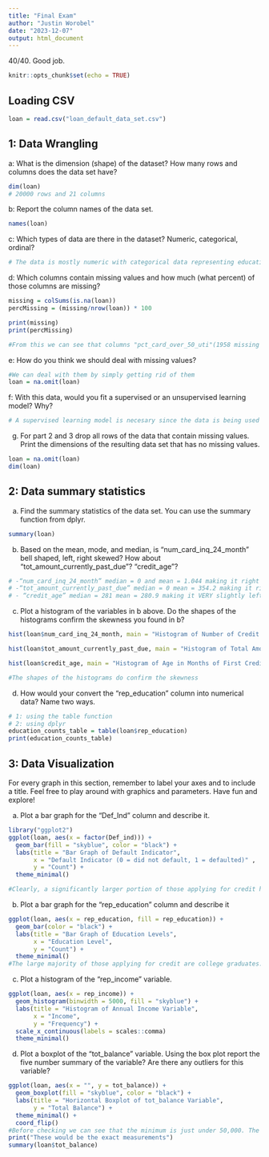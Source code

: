 ```yaml
---
title: "Final Exam"
author: "Justin Worobel"
date: "2023-12-07"
output: html_document
---
```

40/40. Good job. 
```r
knitr::opts_chunk$set(echo = TRUE)
```

## Loading CSV

```r
loan = read.csv("loan_default_data_set.csv")
```

## 1: Data Wrangling

a: What is the dimension (shape) of the dataset? How many rows and columns does the data set have?

```r
dim(loan)
# 20000 rows and 21 columns
```

b: Report the column names of the data set.

```r
names(loan)
```

c: Which types of data are there in the dataset? Numeric, categorical, ordinal?

```r
# The data is mostly numeric with categorical data representing education levels 
```

d: Which columns contain missing values and how much (what percent) of those columns are missing?

```r
missing = colSums(is.na(loan))
percMissing = (missing/nrow(loan)) * 100

print(missing)
print(percMissing)

#From this we can see that columns "pct_card_over_50_uti"(1958 missing values) and "rep_income"(1559 missing values) both have missing values. The percentage of missing values are 9.790% and 7.795% respectivley 
```

e: How do you think we should deal with missing values?

```r
#We can deal with them by simply getting rid of them
loan = na.omit(loan)
```

f: With this data, would you fit a supervised or an unsupervised learning model? Why?

```r
# A supervised learning model is necesary since the data is being used to predict an outcome. In this case we are using the data to predict whether a candidate should get a loan based on numerous variables. 
```

g.  For part 2 and 3 drop all rows of the data that contain missing values. Print the dimensions of the resulting data set that has no missing values.

```r
loan = na.omit(loan)
dim(loan)
```

## 2: Data summary statistics

a.  Find the summary statistics of the data set. You can use the summary function from dplyr.\

```r
summary(loan)
```

b.  Based on the mean, mode, and median, is "num_card_inq_24_month" bell shaped, left, right skewed? How about "tot_amount_currently_past_due"? "credit_age"?

```r
# -“num_card_inq_24_month” median = 0 and mean = 1.044 making it right skewed since the mean is greater
# -“tot_amount_currently_past_due” median = 0 mean = 354.2 making it right skewed 
# - “credit_age” median = 281 mean = 280.9 making it VERY slightly left skewed but should be approximated as bell-shaped
```

c.  Plot a histogram of the variables in b above. Do the shapes of the histograms confirm the skewness you found in b?

```r
hist(loan$num_card_inq_24_month, main = "Histogram of Number of Credit Card Inquiries in Last 24 Months", xlab = "Value")

hist(loan$tot_amount_currently_past_due, main = "Histogram of Total Amount Past due for all Credit Accounts", xlab = "Value")

hist(loan$credit_age, main = "Histogram of Age in Months of First Credit Product Obtained by Applicant", xlab = "Value")

#The shapes of the histograms do confirm the skewness 
```

d.  How would your convert the "rep_education" column into numerical data? Name two ways.

```r
# 1: using the table function
# 2: using dplyr
education_counts_table = table(loan$rep_education)
print(education_counts_table)
```

## 3: Data Visualization

For every graph in this section, remember to label your axes and to include a title. Feel free to play around with graphics and parameters. Have fun and explore!

a.  Plot a bar graph for the "Def_Ind" column and describe it.

```r
library("ggplot2")
ggplot(loan, aes(x = factor(Def_ind))) +
  geom_bar(fill = "skyblue", color = "black") +
  labs(title = "Bar Graph of Default Indicator",
       x = "Default Indicator (0 = did not default, 1 = defaulted)" ,
       y = "Count") +
  theme_minimal()

#Clearly, a significantly larger portion of those applying for credit have not defaulted on any other credit in the past 18 months 
```

b.  Plot a bar graph for the "rep_education" column and describe it

```r
ggplot(loan, aes(x = rep_education, fill = rep_education)) +
  geom_bar(color = "black") +
  labs(title = "Bar Graph of Education Levels",
       x = "Education Level",
       y = "Count") +
  theme_minimal()
#The large majority of those applying for credit are college graduates. This is followed by those with high school diplomas then graduate degrees. College graduates just about account as more representative in applying for credit than the other three combined
```

c.  Plot a histogram of the "rep_income" variable.

```r
ggplot(loan, aes(x = rep_income)) +
  geom_histogram(binwidth = 5000, fill = "skyblue") +
  labs(title = "Histogram of Annual Income Variable",
       x = "Income",
       y = "Frequency") +
  scale_x_continuous(labels = scales::comma)
  theme_minimal()
```

d.  Plot a boxplot of the "tot_balance" variable. Using the box plot report the five number summary of the variable? Are there any outliers for this variable?

```r
ggplot(loan, aes(x = "", y = tot_balance)) +
  geom_boxplot(fill = "skyblue", color = "black") +
  labs(title = "Horizontal Boxplot of tot_balance Variable",
       y = "Total Balance") +
  theme_minimal() +
  coord_flip()
#Before checking we can see that the minimum is just under 50,000. The first quartile is just under 100,000. the median is about 110,000. The third quartile is just shy of 125,000. and the maximum is around 175,000. There are many reports of income that lie outside the maximum and minimum, these are represented as outliers.
print("These would be the exact measurements")
summary(loan$tot_balance)


```
